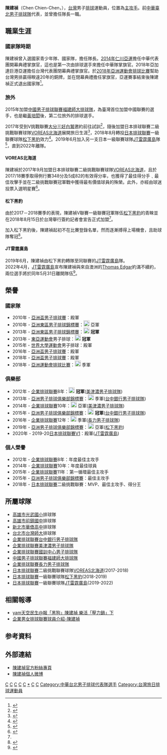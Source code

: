 {{Infobox volleyball player
| name         = 陳建禎
| fullname     = 
| nickname     = 歐告、黑狗、臺灣隊長 
| image        = 
| birth_date   = {{Birth date and age|1989|11|20|mf=y}}
| birth_place  = [[台灣|台灣]][[高雄市|高雄市]]
| death_date   =
| hometown     ={{ROC}}
| spike        = {{convert|338|cm}}
| block        = {{convert|325|cm}}
| height       = {{height|m=1.88}}
| weight       = {{convert|87|kg}}
| position     = 主攻手
| currentclub  = [[JT雷霆廣島|JT雷霆廣島]](2019-2022)
| currentnumber= 
| nationalyears = 2010-2018
| nationalteam = {{vb|TPE}}
| medaltemplates-expand = yes
| medaltemplates-title = 獎牌紀錄
| medaltemplates =
{{MedalSport|男子[[排球|排球]]}}
{{MedalCountry|{{TPE}}}}
{{MedalCompetition|[[亞洲運動會排球比賽|亞洲運動會排球比賽]]}}
{{MedalBronze|[[2018年亞洲運動會排球比賽|2018年 雅加達]]|男子排球}}
{{MedalCompetition|[[亞洲東區男子排球錦標賽|亞洲東區男子排球錦標賽]]}}
{{MedalGold|[[2013年亞洲東區男子排球錦標賽|2013年 臺北]]|男子排球}}
{{MedalSilver|[[2010年亞洲東區男子排球錦標賽|2010年 濟州島]]|男子排球}}
{{MedalCompetition|[[東亞運動會|東亞運動會]]}}
{{MedalGold|[[2013年東亞運動會排球比賽|2013年 天津]]|男子排球}}
{{MedalCompetition|[[亞洲排球俱樂部錦標賽|亞洲排球俱樂部錦標賽]]}}
{{MedalGold|[[2015年亞洲男子排球俱樂部錦標賽|2015年 臺北]]|男子排球}}
{{MedalBronze|[[2013年亞洲男子排球俱樂部錦標賽|2013年 德黑蘭]]|男子排球}}
}}

'''陳建禎'''（Chen Chien-Chen，{{bd|1989年|11月20日|catIdx=陳}}），[[台灣|台灣]]男子[[排球|排球]]運動員，位置為[[主攻手|主攻手]]。前[[中華臺北男子排球隊|中華臺北男子排球隊]]代表，並曾擔任隊長一職。

==職業生涯==
===國家隊時期===
陳建禎曾入選國家青少年隊、國家隊，擔任隊長。[[2014年|2014年]][[仁川亞運|仁川亞運]]擔任中華代表團開幕典禮掌旗官，這也是第一次由排球選手來擔任中華隊掌旗官。2018年亞加達巨港亞運擔任台灣代表團閉幕典禮掌旗官。於[[2018年亞洲運動會排球比賽|2018年亞洲運動會排球比賽]]幫助台灣男排贏得睽違20年的銅牌，並在閉幕典禮擔任掌旗官，亞運賽事結束後陳建禎正式退出國家隊<ref>{{cite news|url=http://sports.ltn.com.tw/news/breakingnews/2540220 |author=林岳甫|title=亞運》率男排摘銅後告別國家隊 陳建禎：很棒的旅程|publisher=自由時報 |date=2018-09-03 |accessdate=2018-09-03|language=zh-tw}}</ref>。

===旅外===
2015年加盟[[中國男子排球聯賽|中國男子排球聯賽]][[福建師大排球隊|福建師大排球隊]]，為臺灣首位加盟中國聯賽的選手，也是繼[[黃培閎|黃培閎]]後，第二位旅外的排球選手。

2017年受到V挑戰聯賽[[大分三好白鷲|大分三好白鷲]]邀約前往試訓<ref>{{cite web|author1=|title=「台灣隊長」陳建禎挑戰日本聯賽 將赴大分三好隊試訓]|url=http://sports.ltn.com.tw/news/breakingnews/2027933|publisher=聯合新聞|date=2017-04-06|accessdate=2018-08-13}}</ref>，隨後加盟日本排球聯賽二級挑戰聯賽球隊[[VOREAS北海道|VOREAS北海道]]展開旅日生涯<ref name=VOREAS>{{cite web|author1=|title=排球／挑戰日本聯賽 台灣隊長陳建禎將赴北海道|url=https://udn.com/news/story/7005/2695201|publisher=聯合新聞|date=2017-09-11|accessdate=2018-08-13}}</ref>，2018年8月轉投[[日本排球聯賽|日本排球聯賽]]一級聯賽球隊[[松下黑豹|松下黑豹]]效力<ref name=Panther>{{cite web|author1=|title=排球》身手受肯定 陳建禎下季加盟日聯盟冠軍隊伍|url=http://sports.ltn.com.tw/news/breakingnews/2517731|publisher=自由時報|date=2018-08-13|accessdate=2018-08-13}}</ref>。2019年6月加入另一支日本一級聯賽球隊[[JT雷霆廣島|JT雷霆廣島]]隊<ref>{{cite web|author1=體育中心／綜合報導|title=排球》「黑狗」陳建禎延續旅日生涯 加盟JT雷霆挑戰日本一|url=https://sports.ltn.com.tw/news/breakingnews/2833074|publisher=自由時報|date=2019-06-25|accessdate=2019-06-27}}</ref>，直到2022年離隊。
====VOREAS北海道====
陳建禎於2017年9月加盟日本排球聯賽二級挑戰聯賽球隊[[VOREAS北海道|VOREAS北海道]]，且於2017/18賽季取得例行賽348分及5成82的有效得分率，也獲得了最佳得分手﹑最佳攻擊手並在二級挑戰聯賽冠軍戰中獲得最有價值球員的殊榮。此外，亦經由球迷投票入選明星賽<ref>{{cite web|author1=|title=排球》旅日首季表現超猛！陳建禎囊括MVP、得分王、攻擊王三大獎|url=http://sports.ltn.com.tw/news/breakingnews/2376856|publisher=自由時報|date=2018-03-26|accessdate=2018-04-06}}</ref>。

====松下黑豹====
由於2017－2018賽季的表現，陳建禎V聯賽一級聯賽冠軍隊伍[[松下黑豹|松下黑豹]]的青睞並在2018年8月15日於台灣舉行簽約記者會宣告正式加盟<ref name=Panther></REF>。

加入松下黑豹後，陳建禎起初不在比賽登錄名單，然而逐漸搏得上場機會，且助球隊奪冠<ref>{{cite web|author1=林宋以情|title=排球／松下黑豹二連霸 陳建禎首嘗日本第一感動|url=https://udn.com/news/story/7001/3755675|publisher=聯合報|date=2019-04-14|accessdate=2019-04-24}}</ref>。

====JT雷霆廣島====
2019年6月，陳建禎由松下黑豹轉隊至同聯賽的[[JT雷霆廣島|JT雷霆廣島]]隊。<br>

2022年4月，[[JT雷霆廣島|JT雷霆廣島]]宣布陳建禎與來自澳洲的[[托馬斯·埃德加|Thomas Edgar]]約滿不續約，兩位選手將於同年5月31日離開隊伍<ref>{{cite web|author1= |title=トーマス・パトリック・エドガー選手、陳建禎選手退部のお知らせ|url=https://www.jti.co.jp/sports/thunders/information/topics/2021/2204_08/index.html|publisher=JT|date=2022-04-25|accessdate=2022-04-25}}</ref>。

== 榮譽 ==
===國家隊===
*2010年 - [[2010年亞洲盃男子排球錦標賽|亞洲盃男子排球賽]]：殿軍
*2010年 - [[亞洲東區男子排球錦標賽|亞洲東區男子排球錦標賽]]：[[File:Silver_medal_with_cup.svg|19px]] 亞軍
*2013年 - [[亞洲東區男子排球錦標賽|亞洲東區男子排球錦標賽]]：[[File:Gold_medal_with_cup.svg|19px]] '''冠軍'''
*2013年 - [[2013年東亞運動會|東亞運動會]]男子排球：[[File:Gold_medal_with_cup.svg|19px]] '''冠軍'''
*2015年 - [[2015年夏季世界大學運動會|世界大學運動會]]男子排球：殿軍
*2016年 - [[2016年亞洲盃男子排球錦標賽|亞洲盃男子排球賽]]：殿軍
*2018年 - [[2018年亞洲盃男子排球錦標賽|亞洲盃男子排球賽]]：殿軍
*2018年 - [[2018年亞洲運動會排球比賽|亞洲運動會排球比賽]]：[[File:Bronze_medal_with_cup.svg|19px]] 季軍

=== 俱樂部 ===
*2012年 - [[企業排球聯賽|企業排球聯賽]]8年：[[File:Gold_medal_with_cup.svg|19px]] '''冠軍'''([[美津濃男子排球隊|美津濃男子排球隊]])
*2013年 - [[2013年亞洲男子排球俱樂部錦標賽|亞洲男子排球俱樂部錦標賽]]：[[File:Bronze_medal_with_cup.svg|19px]] 季軍([[台中銀行男子排球隊|台中銀行男子排球隊]])
*2014年 - [[企業排球聯賽|企業排球聯賽]]10年：[[File:Silver_medal_with_cup.svg|19px]] 亞軍([[美津濃男子排球隊|美津濃男子排球隊]])
*2015年 - [[2015年亞洲男子排球俱樂部錦標賽|亞洲男子排球俱樂部錦標賽]]：[[File:Gold_medal_with_cup.svg|19px]] '''冠軍'''([[台中銀行男子排球隊|台中銀行男子排球隊]])
*2016年 - [[企業排球聯賽|企業排球聯賽]]12年：[[File:Bronze_medal_with_cup.svg|19px]] 季軍([[長力男子排球隊|長力男子排球隊]])
*2019年 - [[2019年亞洲男子排球俱樂部錦標賽|亞洲男子排球俱樂部錦標賽]]：[[File:Silver_medal_with_cup.svg|19px]] 亞軍([[松下黑豹|松下黑豹]])
*2020年 - 2019-20[[日本排球聯賽|日本排球聯賽V1]]：殿軍([[JT雷霆廣島|JT雷霆廣島]])

=== 個人榮譽 ===
*2012年 - [[企業排球聯賽|企業排球聯賽]]8年：年度最佳主攻手
*2014年 - [[企業排球聯賽|企業排球聯賽]]10年：年度最佳球員
*2015年 - [[企業排球聯賽|企業排球聯賽]]11年：第一循環最佳主攻手
*2015年 - [[2015年亞洲男子排球俱樂部錦標賽|亞洲男子排球俱樂部錦標賽]]：最佳主攻手
*2018年 - [[日本排球聯賽|日本排球聯賽]]二級挑戰聯賽：MVP、最佳主攻手、得分王

== 所屬球隊 ==
*[[高雄市|高雄市]][[光武國小|光武國小]]排球隊
*[[高雄市|高雄市]][[前鎮國中|前鎮國中]]排球隊
*[[新北市|新北市]][[華僑高中|華僑高中]]排球隊
*[[台北市|台北市]][[台灣師大|台灣師大]]排球隊
*[[企業排球聯賽|企業排球聯賽]][[台中銀行男子排球隊|台中銀行男子排球隊]]
*[[企業排球聯賽|企業排球聯賽]][[美津濃男子排球隊|美津濃男子排球隊]]
*[[企業排球聯賽|企業排球聯賽]][[國訓中心男子排球隊|國訓中心男子排球隊]]
*[[中國男子排球聯賽|中國男子排球聯賽]][[福建師大排球隊|福建師大排球隊]]
*[[企業排球聯賽|企業排球聯賽]][[長力男子排球隊|長力男子排球隊]]
*[[日本排球聯賽|日本排球聯賽]]二級挑戰聯賽球隊[[VOREAS北海道|VOREAS北海道]](2017-2018)
*[[日本排球聯賽|日本排球聯賽]]一級聯賽球隊[[松下黑豹|松下黑豹]](2018-2019)
*[[日本排球聯賽|日本排球聯賽]]一級聯賽球隊[[JT雷霆廣島|JT雷霆廣島]](2019-2022)

==相關報導==
*[https://web.archive.org/web/20160428073203/http://msnews.n.yam.com/mkarticle.php?article=20110501012626 yam天空民生@報「黑狗」陳建禎 樂活「壓力鍋」下]
*[http://www.bsaila.com.tw/scv/Person_Default.aspx?CupID=4&PersonID=784&PlayerID=2636 企業男女排球聯賽球員介紹-陳建禎]{{Dead link|date=2018年9月 |bot=InternetArchiveBot |fix-attempted=yes }}
== 参考資料 ==
{{reflist}}

==外部連結==
*[https://www.facebook.com/CHENCHIENCHEN19 陳建禎官方粉絲專頁]
*[http://www.weibo.com/u/5727972540?is_hot=1#_loginLayer_1468217600156/ 陳建禎個人微博]

{{s-start}}
{{s-sports|Asi}}
{{succession box
| before = [[簡毓瑾|簡毓瑾]]
| title = {{TPE}}[[亞洲運動會中華台北代表團掌旗官列表|掌旗官]]
| years = [[2014年亞洲運動會|2014 仁川]]
| after = 郭婞淳
}}
{{s-end}}

{{2010年第十六屆中國廣州亞運中華男子排球代表隊}}
{{2013年亞洲男子排球俱樂部錦標賽中華男子排球代表隊}}

{{Portal bar|台灣|體育|台灣體育|排球|人物}}

[[Category:陳姓|C]]
[[Category:台灣男子排球運動員|C]]
[[Category:2010年亞洲運動會排球運動員|C]]
[[Category:2014年亞洲運動會排球運動員|C]]
[[Category:2018年亞洲運動會排球運動員|C]]
[[Category:國立臺灣師範大學校友|*]]
[[Category:2018年亞洲運動會銅牌得主|C]]
[[Category:亞洲運動會排球獎牌得主|C]]
[[Category:中華台北男子排球代表隊選手|Category:中華台北男子排球代表隊選手]]
[[Category:台灣旅日排球運動員|Category:台灣旅日排球運動員]]